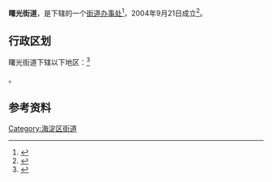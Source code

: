 {{中国乡级行政区
|景观照片文件名 = Century City, Beijing (20200613183213).jpg
|景观照片描述 = 世纪城远大园三区
|汉语拼音 = 
|其他语言 = 
|其他语言名称 = 
|旧称 = 
|地名出处 = 
|位置图文件名 = 
|位置图描述 = 
|自定义图片= 
|建置时间 = 2004年9月21日
|政府驻地 = 
|毗邻 = 
|总面积 = 
|总人口 = 
|总人口年份 = 
|常住人口 = 86181人<ref>{{cite web|url=http://zyk.bjhd.gov.cn/jbdt/auto4514_51808/auto4514_54025/auto4514/auto4514_54045/auto4514/202106/P020210607318472808814.pdf|title=北京市海淀区第七次全国人口普查公报|publisher=北京市海淀区统计局|date=2021-06-07|accessdate=2021-06-18|archive-date=2021-10-24|archive-url=https://web.archive.org/web/20211024041538/http://zyk.bjhd.gov.cn/jbdt/auto4514_51808/auto4514_54025/auto4514/auto4514_54045/auto4514/202106/P020210607318472808814.pdf|dead-url=no}}</ref>
|常住人口年份 = 2020
|人口密度 = 
|GDP = 
|GDP年份 = 
|邮政编码 = 
|电话区号 = 10
|官方网站 = 
|网站名称 = 
|11/01/08/025/000}}

'''曙光街道'''，是{{PRC admin/fullname|11/01/08/025/000|3}}下辖的一个[[街道办事处|街道办事处]]<ref>{{PRC admin/ref sgc|{{PRC admin/parent|11/01/08/025/000}}}}</ref>，2004年9月21日成立<ref>{{cite web|url=http://www.bjhd.gov.cn/zfxxgk/auto4551_51847/auto4551_57176/201810/t20181002_3192357.shtml|title=曙光街道五年（2006-2010）发展规划|publisher=海淀区人民政府|date=2005-12-12|accessdate=2021-01-13}}</ref>。

== 行政区划 ==

曙光街道下辖以下地区：<ref>{{PRC admin/ref sgc|11/01/08/025/000}}</ref>

{{PRC admin/children|11/01/08/025/000}}。

== 参考资料 ==

{{Reflist|2}}

{{北京市海淀区行政区划}}
{{北京行政区划小作品}}

[[Category:海淀区街道|Category:海淀区街道]]